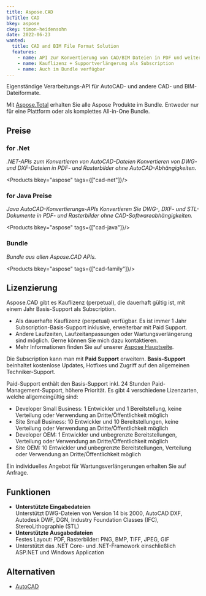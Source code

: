```yaml
---
title: Aspose.CAD
bcTitle: CAD
bkey: aspose
ckey: timon-heidensohn
date: 2022-06-23
wanted:
  title: CAD and BIM File Format Solution
  features:
    - name: API zur Konvertierung von CAD/BIM Dateien in PDF und weiteren Vektor-/Raster-Dateiformaten
    - name: Kauflizenz + Supportverlängerung als Subscription
    - name: Auch im Bundle verfügbar
---
```




<Intro>

Eigenständige Verarbeitungs-API für AutoCAD- und andere CAD- und BIM-Dateiformate.

</Intro>

<TOC />

<Info>

Mit [Aspose.Total](/hersteller/aspose/total/) erhalten Sie alle Aspose Produkte im Bundle. Entweder nur für eine Plattform oder als komplettes All-in-One Bundle.

</Info>



## Preise


### for .Net

_.NET-APIs zum Konvertieren von AutoCAD-Dateien Konvertieren von DWG- und DXF-Dateien in PDF- und Rasterbilder ohne AutoCAD-Abhängigkeiten._

<Products bkey="aspose" tags={["cad-net"]}/>


### for Java Preise

_Java AutoCAD-Konvertierungs-APIs Konvertieren Sie DWG-, DXF- und STL-Dokumente in PDF- und Rasterbilder ohne CAD-Softwareabhängigkeiten._

<Products bkey="aspose" tags={["cad-java"]}/>


### Bundle

_Bundle aus allen Aspose.CAD APIs._

<Products bkey="aspose" tags={["cad-family"]}/>


## Lizenzierung

<ArrowList>

Aspose.CAD gibt es Kauflizenz (perpetual), die dauerhaft gültig ist, mit einem Jahr Basis-Support als Subscription.

- Als dauerhafte Kauflizenz (perpetual) verfügbar. Es ist immer 1 Jahr Subscription-Basis-Support inklusive, erweiterbar mit Paid Support.
- Andere Laufzeiten, Laufzeitanpassungen oder Wartungsverlängerung sind möglich. Gerne können Sie mich dazu kontaktieren.
- Mehr Informationen finden Sie auf unserer [Aspose Hauptseite](/hersteller/aspose/#lizenzierung).

Die Subscription kann man mit **Paid Support** erweitern.
**Basis-Support** beinhaltet kostenlose Updates, Hotfixes und Zugriff auf den allgemeinen Techniker-Support.

Paid-Support enthält den Basis-Support inkl. 24 Stunden Paid-Management-Support, höhere Priorität. Es gibt 4 verschiedene Lizenzarten, welche allgemeingültig sind:

- Developer Small Business: 1 Entwickler und 1 Bereitstellung, keine Verteilung oder Verwendung an Dritte/Öffentlichkeit möglich
- Site Small Business: 10 Entwickler und 10 Bereitstellungen, keine Verteilung oder Verwendung an Dritte/Öffentlichkeit möglich
- Developer OEM: 1 Entwickler und unbegrenzte Bereitstellungen, Verteilung oder Verwendung an Dritte/Öffentlichkeit möglich
- Site OEM: 10 Entwickler und unbegrenzte Bereitstellungen, Verteilung oder Verwendung an Dritte/Öffentlichkeit möglich

Ein individuelles Angebot für Wartungsverlängerungen erhalten Sie auf Anfrage.

</ArrowList>


## Funktionen

<ArrowList>

- **Unterstützte Eingabedateien**<br/> Unterstützt DWG-Dateien von Version 14 bis 2000, AutoCAD DXF, Autodesk DWF, DGN, Industry Foundation Classes (IFC), StereoLithographie (STL)
- **Unterstützte Ausgabedateien**<br/> Festes Layout: PDF, Rasterbilder: PNG, BMP, TIFF, JPEG, GIF
- Unterstützt das .NET Core- und .NET-Framework einschließlich ASP.NET und Windows Application

</ArrowList>

## Alternativen

<ArrowList>

- [AutoCAD](/hersteller/autodesk/autocad/)

</ArrowList>
